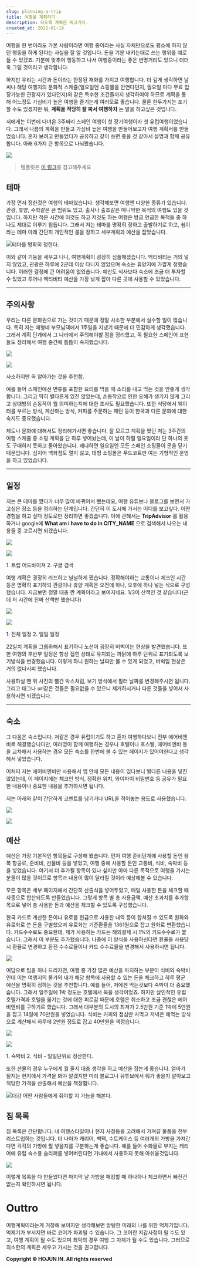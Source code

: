 ```yaml
---
slug: planning-a-trip
title: 여행을 계획하기
description: 되도록 계획은 짜고가자.
created_at: 2022-01-19
---
```


여행을 한 번이라도 가본 사람이라면 여행 중이라는 사실 자체만으로도 평소에 하지 않던 행동을 하게 된다는 사실을 잘 알 것입니다. 돈을 기분
내키는대로 쓰는 행위를 예로 들 수 있겠죠. 기분에 맞추어 행동하고 나서 여행중이라는 좋은 변명거리도 있으니 더더욱 그럴 것이라고
생각합니다.

하지만 우리는 시간과 돈이라는 한정된 재화를 가지고 여행합니다. 더 깊게 생각하면 날씨나 해당 여행지의 문화적 스케쥴(일요일엔 쇼핑몰을
안연다던지, 월요일 마다 무료 입장가능한 관광지가 있다던지)와 같은 특수한 조건들까지 생각하여야 하므로 계획을 통해 어느정도 가심비가 높은
여행을 즐기는게 여러모로 좋습니다. 물론 한두가지는 포기할 수도 있겠지만 뭐, **계획을 적당히 잘 짜서 여행하자** 는 말을 하고싶은
것입니다.

저에게는 이번에 다녀온 3주짜리 스페인 여행이 첫 장기여행이자 첫 유럽여행이었습니다. 그래서 나름의 계획을 만들고 가심비 높은 여행을
만들어보고자 여행 계획서를 만들었습니다. 혼자 보려고 만들었다가 공유하고 같이 쓰면 좋을 것 같아서 설명과 함께 공유합니다. 아래 6가지 큰
항목으로 나눠봤습니다.

![](http://t1.daumcdn.net/brunch/service/user/aVyy/image/_0ropc5gOgxBbBJVeLmjeTDq-ns.png)

> 템플릿은 [이 링크](https://hjinn.notion.site/a88deb9e500b4275be88b662f94d27c2)를
> 참고해주세요

## 테마

가장 먼저 정한것은 여행의 테마였습니다. 생각해보면 여행엔 다양한 종류가 있습니다. 관광, 휴양, 수학같은 큰 범위도 있고, 출사나 출조같은
매니악한 목적의 여행도 있을 것입니다. 하지만 적은 시간에 이것도 하고 저것도 하는 여행은 방금 언급한 목적들 중 하나도 제대로 이루기
힘듭니다. 그래서 저는 테마를 명확히 정하고 출발하기로 하고, 쉼이라는 테마 아래 간단히 개인적인 룰을 정하고 세부계획과 예산을 잡았습니다.

![](http://t1.daumcdn.net/brunch/service/user/aVyy/image/nnwV0vSu7elSRCzeq0ynNul2-w0.png)테마를
명확히 정한다.

이와 같이 기둥을 세우고 나니, 여행계획이 굉장히 심플해졌습니다. 액티비티는 거의 넣지 않았고, 관광은 하루에 2군데 이상 다니지 않았으며
숙소는 휴양지에 가깝게 정했습니다. 이러한 결정에 큰 어려움이 없었습니다. 예산도 식사보다 숙소에 조금 더 투자할 수 있었고 투어나 액티비티
예산을 가장 낮게 잡아 다른 곳에 사용할 수 있었습니다.

---

## 주의사항

우리는 다른 문화권으로 가는 것이기 때문에 정말 사소한 부분에서 실수할 일이 많습니다. 특히 저는 매형네 부모님댁에서 1주일을 지냈기 때문에
더 민감하게 생각했습니다. 그래서 계획 단계에서 그 나라에서 주의해야할 점을 정리했고, 꼭 필요한 스페인어 표현들도 정리해서 여행 중간에
틈틈이 숙지했습니다.

![](http://t1.daumcdn.net/brunch/service/user/aVyy/image/kScLVrae9Yp8kge14lFkQZMVc20.png)

![](http://t1.daumcdn.net/brunch/service/user/aVyy/image/p-jLq7D5bavDqtADv3uySgnNLJE.png)

사소하지만 꼭 알아가는 것을 추천함.

예를 들어 스페인에선 면류를 포함한 요리를 먹을 때 소리를 내고 먹는 것을 안좋게 생각합니다. 그리고 딱히 별다른게 있진 않았는데,
손동작으로 인한 오해가 생기지 않게 그리고 상대방의 손동작이 뭘 의미하는지에 대한 조사도 필요했습니다. 또한 식당에서 웨이터를 부르는 방식,
계산하는 방식, 커피를 주문하는 패턴 등이 한국과 다른 문화에 대한 숙지도 중요했습니다.

제도나 문화에 대해서도 정리해가시면 좋습니다. 잘 모르고 계획을 짰던 저는 3주간의 여행 스케쥴 중 쇼핑 계획을 단 하루 넣어놨는데, 이
날이 하필 일요일이라 단 하나의 옷도 구매하지 못하고 돌아왔습니다. 왜냐하면 일요일엔 모든 스페인 쇼핑몰이 문을 닫기 때문입니다. 심지어
백화점도 열지 않고, 대형 쇼핑몰은 푸드코트만 여는 기형적인 운영을 하고 있었습니다.

---

## 일정

저는 큰 테마를 짰다가 너무 많이 바뀌어서 뺐는데요, 여행 유튜브나 블로그를 보면서 가고싶은 장소 등을 정리하는 단계입니다. 간단히 이
도시에 가서는 어디를 보고싶다. 어떤 경험을 하고 싶다 정도로만 정리하면 좋겠습니다. 이에 관해서는 **TripAdvisor** 를
활용하거나 google에 **What am i have to do in CITY_NAME** 으로 검색해서 나오는 내용들 중 고르시면
되겠습니다.

![](http://t1.daumcdn.net/brunch/service/user/aVyy/image/YLXTTVf3kXivYNjNgDpp_VVmWbI.jpeg)

![](http://t1.daumcdn.net/brunch/service/user/aVyy/image/LccYnPN0AjVB1MBo2ioLgEkNKF4.png)

1\. 트립 어드바이져 2. 구글 검색

여행 계획은 굉장히 러프하고 널널하게 짰습니다. 정확해야하는 교통이나 체크인 시간 등은 명확히 표기하되 관광이나 휴양 계획은 오전에 하나,
오후에 하나 넣는 식으로 구성했습니다. 지금보면 정말 대충 짠 계획이라고 보여지네요. 1/3이 산책인 것 같습니다(근데 저 시간에 진짜
산책만 했습니다)

![](http://t1.daumcdn.net/brunch/service/user/aVyy/image/wqXbyD_MAOUjeKF9BOxVKuAZOBo.png)

![](http://t1.daumcdn.net/brunch/service/user/aVyy/image/j16gbITuLrcsrTfFsLnsbO0BBLM.png)

1\. 전체 일정 2. 일일 일정

22일치 계획을 그룹화해서 표기하니 노션이 굉장히 버벅이는 현상을 발견했습니다. 또한 여행의 후반부 일정은 항상 접힌 상태로 유지되는 까닭에
하루 단위로 표기되도록 보기방식을 변경했습니다. 이렇게 하니 원하는 날짜만 볼 수 있게 되었고, 버벅임 현상은 거의 없다시피 했습니다.

사용하실 땐 위 사진의 빨간 박스처럼, 보기 방식에서 필터 날짜를 변경해주시면 됩니다. 그리고 태그나 url같은 것들은 필요없을 수 있으니
제거하시거나 다른 것들을 넣어서 사용하시면 되겠습니다.

---

## 숙소

그 다음은 숙소입니다. 저같은 경우 유럽이기도 하고 혼자 여행하다보니 전부 에어비엔비로 해결했습니다만, 여러명이 함께 여행하는 경우나
호텔이나 호스텔, 에어비엔비 등을 교차해서 사용하는 경우 모든 숙소를 한번에 볼 수 있는 페이지가 있어야한다고 생각해서 넣었습니다.

어처피 저는 에어비엔비만 사용해서 앱 안에 모든 내용이 있다보니 별다른 내용을 넣진 않았는데, 이 페이지에는 체크인 방식, 정확한 위치,
와이파이 비밀번호 등 공유가 필요한 내용이나 중요한 내용을 추가하시면 됩니다.

저는 아래와 같이 간단하게 코멘트를 남기거나 URL을 적어놓는 용도로 사용했습니다.

![](http://t1.daumcdn.net/brunch/service/user/aVyy/image/BDL_27IFt-0q-e7e90vFtymtdUA.png)

![](http://t1.daumcdn.net/brunch/service/user/aVyy/image/GJJWD4OL6zdtSs4eXa9u_0TztdE.png)

## 예산

예산은 가장 기본적인 항목들로 구성해 봤습니다. 먼저 여행 준비단계에 사용할 돈인 왕복 항공료, 준비비, 선물비 등을 넣었고, 여행 중에
사용할 돈인 교통비, 식비, 숙박비 등을 넣었습니다. 여기서 더 추가될 항목이 있나 싶지만 아마 다른 목적으로 여행을 가시는 분들이 많을
것이므로 항목과 내용이 많이 달라질 것이라 예상해볼 수 있습니다.

모든 항목은 세부 페이지에서 간단히 산출식을 넣어두었고, 매일 사용한 돈을 체크할 때 자동으로 합산되도록 만들었습니다. 그렇게 항목 별 총
사용금액, 예산 초과치를 추가항목으로 넣어 총 사용한 돈과 예산을 체크할 수 있도록 구성했습니다.

한국 카드로 계산한 돈이나 유로를 현금으로 사용한 내역 등이 합쳐질 수 있도록 원화와 유로화로 쓴 돈을 구별했으며 유로화는 기준환율을
1361원으로 잡고 원화로 변환했습니다. 카드수수료도 중요한데, 제가 사용하는 카드는 해외결제 시 1%의 카드수수료가 붙습니다. 그래서 이
부분도 추가했습니다. 나중에 이 양식을 사용하신다면 환율을 사용당시 환율로 변경하고 환전 수수료율이나 카드 수수료율을 변경해서 사용하시면
됩니다.

![](http://t1.daumcdn.net/brunch/service/user/aVyy/image/NxL2bnF9uu8avw1L5fZRPBsKD6U.png)

여담으로 팁을 하나 드리자면, 여행 중 가장 많은 예산을 차지하는 부분이 식비와 숙박비인데 이는 여행지의 물가와 내가 해당 항목에 사용할 수
있는 돈을 체크하고 하루 평균 예산을 명확히 정하는 것을 추천합니다. 예를 들어, 저에겐 먹는것보다 숙박이 더 중요했습니다. 그래서 일주일에
1박 정도는 호텔에서 묵을 생각이었죠. 하지만 살인적인 유럽 호텔가격과 호텔을 옮기는 것에 대한 피로감 때문에 호텔은 취소하고 조금 괜찮은
에어비엔비를 구하기로 했습니다. 그래서 대부분의 도시의 최저가 2.5만원 기준 1박에 5만원을 잡고 14일에 70만원을 넣었습니다. 식비는
커피와 점심만 사먹고 저녁은 해먹는 방식으로 계산해서 하루에 2만원 정도로 잡고 40만원을 책정습니다.

![](http://t1.daumcdn.net/brunch/service/user/aVyy/image/VHVKlXqxXXJwXmRtzMOxK_njaNI.png)

![](http://t1.daumcdn.net/brunch/service/user/aVyy/image/Vr7ywCCBGWoc_XRCqXFog0ORmQM.png)

1\. 숙박비 2. 식비 - 일일단위로 정산한다.

또한 선물의 경우 누구에게 뭘 줄지 대충 생각을 하고 예산을 잡는게 좋습니다. 얼마가 될지는 현지에서 가격을 봐야 알겠지만 미리 블로그나
유튜브에서 뭐가 좋을지 알아보고 적당한 가격을 산출해서 예산을 책정합니다.

![](http://t1.daumcdn.net/brunch/service/user/aVyy/image/BB4UKVKejb5ahaxIuu4Pe_Ln21I.png)대강
어떤 사람들에게 줘야할 지 가늠을 해본다.

## 짐 목록

짐 목록은 간단합니다. 내 여행스타일이나 현지 사정등을 고려해서 가져갈 물품을 전부 리스트업하는 것입니다. 더 나아가 캐리어, 백팩,
수트케이스 등 여러개의 가방을 가져간다면 각각의 가방에 뭘 넣을지를 구분하는게 좋습니다. 예를 들어 수화물로 부치는 캐리어에 유럽 숙소용
슬리퍼를 넣어버린다면 기내에서 사용하지 못해 아쉬울것입니다.

![](http://t1.daumcdn.net/brunch/service/user/aVyy/image/u2jX4qd7XXeyTiyXu0CEKlR-A7c.png)

이렇게 목록을 다 만들었다면 마지막 날 가방을 패킹할 때 하나하나 체크하면서 빠진건 없는지 확인하시면 됩니다.

# Outtro

여행계획이라는게 거창해 보이지만 생각해보면 방탕한 미래의 나를 위한 억제기입니다. 억제기가 부서지면 바로 코어가 파괴될 수 있습니다. 그
코어란 지갑사정이 될 수도 있고, 여행 계획이 될 수도 있으며 최악의 경우 여행 그 자체가 될 수도 있습니다. 그러므로 최소한의 계획은
세우고 가시는 것을 권고합니다.


**Copyright © HOJUN IN. All rights reserved**